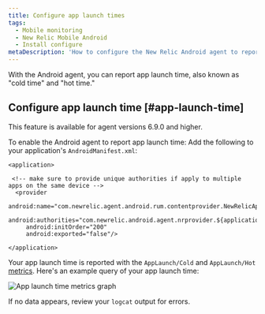 ```yaml
---
title: Configure app launch times
tags:
  - Mobile monitoring
  - New Relic Mobile Android
  - Install configure
metaDescription: 'How to configure the New Relic Android agent to report app launch time'
---
```



With the Android agent, you can report app launch time, also known as "cold time" and "hot time." 

## Configure app launch time [#app-launch-time]

<Callout variant="important">
This feature is available for agent versions 6.9.0 and higher.
</Callout>

To enable the Android agent to report app launch time: Add the following to your application's `AndroidManifest.xml`:
   ```
   <application>

    <!-- make sure to provide unique authorities if apply to multiple apps on the same device -->
     <provider
        android:name="com.newrelic.agent.android.rum.contentprovider.NewRelicAppContentProvider"
        android:authorities="com.newrelic.android.agent.nrprovider.${applicationId}"
        android:initOrder="200"
        android:exported="false"/>
        
  </application>
   ```
   
Your app launch time is reported with the `AppLaunch/Cold` and `AppLaunch/Hot` [metrics](https://docs.newrelic.com/docs/data-apis/understand-data/new-relic-data-types/#metrics). Here's an example query of your app launch time: 

<img
  title="App launch time metrics graph"
  alt="App launch time metrics graph"
  src={launchTimeGraph}
/>



If no data appears, review your `logcat` output for errors.
